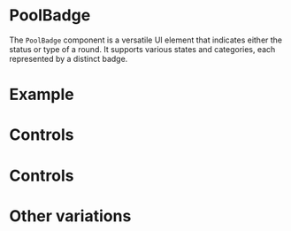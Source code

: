 

<Meta title="Components/PoolBadge" component={PoolBadge} of={PoolBadgeStories} />

# PoolBadge

The `PoolBadge` component is a versatile UI element that indicates either the status or type of a round. It supports various states and categories, each represented by a distinct badge.

# Example

<Story of={PoolBadgeStories.RoundStatusBadge} />

# Controls

<Controls of={PoolBadgeStories.RoundStatusBadge} />

<Story of={PoolBadgeStories.RoundTypeBadge} />

# Controls

<Controls of={PoolBadgeStories.RoundTypeBadge} />

# Other variations

<Stories />
